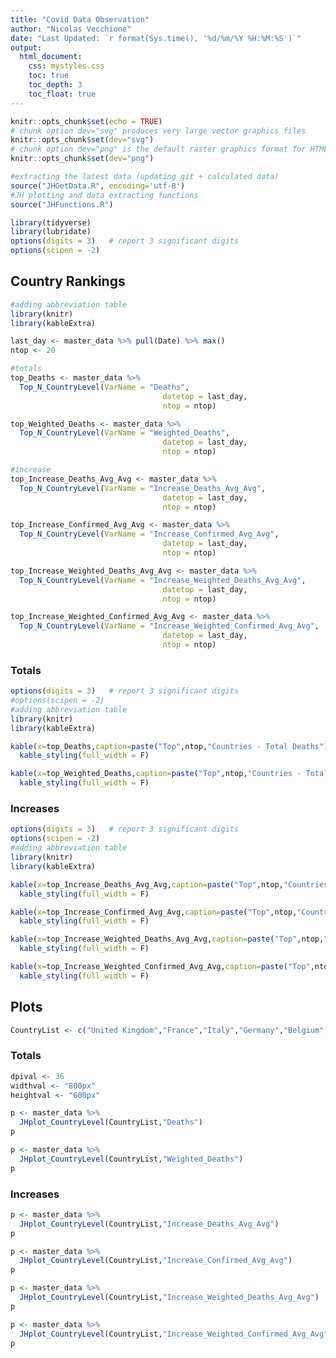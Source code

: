 ```yaml
---
title: "Covid Data Observation"
author: "Nicolas Vecchione"
date: "Last Updated: `r format(Sys.time(), '%d/%m/%Y %H:%M:%S')`"
output: 
  html_document:
    css: mystyles.css
    toc: true
    toc_depth: 3
    toc_float: true
---
```


```r
knitr::opts_chunk$set(echo = TRUE)
# chunk option dev="svg" produces very large vector graphics files
knitr::opts_chunk$set(dev="svg")
# chunk option dev="png" is the default raster graphics format for HTML output
knitr::opts_chunk$set(dev="png")
```

```r
#extracting the latest data (updating git + calculated data)
source("JHGetData.R", encoding='utf-8')
#JH plotting and data extracting functions
source("JHFunctions.R")

library(tidyverse)
library(lubridate)
options(digits = 3)   # report 3 significant digits
options(scipen = -2)
```

## Country Rankings

```r
#adding abbreviation table
library(knitr)
library(kableExtra)

last_day <- master_data %>% pull(Date) %>% max()
ntop <- 20

#totals
top_Deaths <- master_data %>%
  Top_N_CountryLevel(VarName = "Deaths",
                                  datetop = last_day,
                                  ntop = ntop)

top_Weighted_Deaths <- master_data %>%
  Top_N_CountryLevel(VarName = "Weighted_Deaths",
                                  datetop = last_day,
                                  ntop = ntop)

#increase
top_Increase_Deaths_Avg_Avg <- master_data %>%
  Top_N_CountryLevel(VarName = "Increase_Deaths_Avg_Avg",
                                  datetop = last_day,
                                  ntop = ntop)

top_Increase_Confirmed_Avg_Avg <- master_data %>%
  Top_N_CountryLevel(VarName = "Increase_Confirmed_Avg_Avg",
                                  datetop = last_day,
                                  ntop = ntop)

top_Increase_Weighted_Deaths_Avg_Avg <- master_data %>%
  Top_N_CountryLevel(VarName = "Increase_Weighted_Deaths_Avg_Avg",
                                  datetop = last_day,
                                  ntop = ntop)

top_Increase_Weighted_Confirmed_Avg_Avg <- master_data %>%
  Top_N_CountryLevel(VarName = "Increase_Weighted_Confirmed_Avg_Avg",
                                  datetop = last_day,
                                  ntop = ntop)
```

### Totals

```r
options(digits = 3)   # report 3 significant digits
#options(scipen = -2)
#adding abbreviation table
library(knitr)
library(kableExtra)

kable(x=top_Deaths,caption=paste("Top",ntop,"Countries - Total Deaths")) %>%
  kable_styling(full_width = F) 

kable(x=top_Weighted_Deaths,caption=paste("Top",ntop,"Countries - Total Weighted Deaths","per",scaling_death,"people")) %>%
  kable_styling(full_width = F) 

```

### Increases

```r
options(digits = 3)   # report 3 significant digits
options(scipen = -2)
#adding abbreviation table
library(knitr)
library(kableExtra)

kable(x=top_Increase_Deaths_Avg_Avg,caption=paste("Top",ntop,"Countries - Increase Deaths Avg","per",scaling_death,"people")) %>%
  kable_styling(full_width = F) 

kable(x=top_Increase_Confirmed_Avg_Avg,caption=paste("Top",ntop,"Countries - Increase Confirmed Avg","per",scaling_confirmed,"people")) %>%
  kable_styling(full_width = F) 

kable(x=top_Increase_Weighted_Deaths_Avg_Avg,caption=paste("Top",ntop,"Countries - Increase Weighted Deaths Avg","per",scaling_death,"people")) %>%
  kable_styling(full_width = F) 

kable(x=top_Increase_Weighted_Confirmed_Avg_Avg,caption=paste("Top",ntop,"Countries - Increase Weighted Confirmed Avg","per",scaling_confirmed,"people")) %>%
  kable_styling(full_width = F) 

```

## Plots


```r
CountryList <- c("United Kingdom","France","Italy","Germany","Belgium","Spain","Greece","Sweden","Norway","Finland")
```

### Totals

```r
dpival <- 36
widthval <- "800px"
heightval <- "600px"
```


```r
p <- master_data %>%
  JHplot_CountryLevel(CountryList,"Deaths")
p
```

```r
p <- master_data %>%
  JHplot_CountryLevel(CountryList,"Weighted_Deaths")
p
```

### Increases

```r
p <- master_data %>%
  JHplot_CountryLevel(CountryList,"Increase_Deaths_Avg_Avg")
p
```

```r
p <- master_data %>%
  JHplot_CountryLevel(CountryList,"Increase_Confirmed_Avg_Avg")
p
```

```r
p <- master_data %>%
  JHplot_CountryLevel(CountryList,"Increase_Weighted_Deaths_Avg_Avg")
p
```

```r
p <- master_data %>%
  JHplot_CountryLevel(CountryList,"Increase_Weighted_Confirmed_Avg_Avg")
p
```

